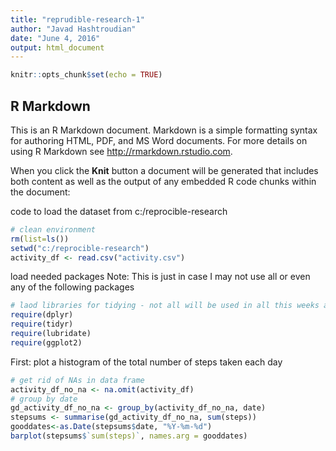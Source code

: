 ```yaml
---
title: "reprudible-research-1"
author: "Javad Hashtroudian"
date: "June 4, 2016"
output: html_document
---
```


```r
knitr::opts_chunk$set(echo = TRUE)
```

## R Markdown

This is an R Markdown document. Markdown is a simple formatting syntax for authoring HTML, PDF, and MS Word documents. For more details on using R Markdown see <http://rmarkdown.rstudio.com>.

When you click the **Knit** button a document will be generated that includes both content as well as the output of any embedded R code chunks within the document:


code to load the dataset from c:/reprocible-research
```r
# clean environment
rm(list=ls())
setwd("c:/reprocible-research")
activity_df <- read.csv("activity.csv")

```

load needed packages
Note: This is just in case I may not use all or even any of the following packages

```r
# laod libraries for tidying - not all will be used in all this weeks assignment
require(dplyr)
require(tidyr)
require(lubridate)
require(ggplot2)

```

First: plot a histogram of the total number of steps taken each day

```r
# get rid of NAs in data frame
activity_df_no_na <- na.omit(activity_df)
# group by date
gd_activity_df_no_na <- group_by(activity_df_no_na, date)
stepsums <- summarise(gd_activity_df_no_na, sum(steps)) 
gooddates<-as.Date(stepsums$date, "%Y-%m-%d")
barplot(stepsums$`sum(steps)`, names.arg = gooddates)

```

